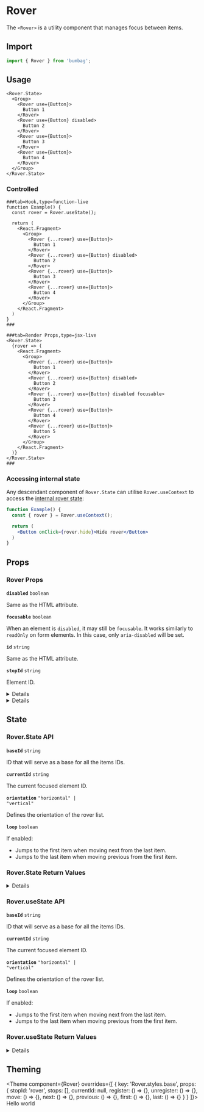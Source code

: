 
# Rover

The `<Rover>` is a utility component that manages focus between items.

## Import

```jsx
import { Rover } from 'bumbag';
```

## Usage

```jsx-live
<Rover.State>
  <Group>
    <Rover use={Button}>
      Button 1
    </Rover>
    <Rover use={Button} disabled>
      Button 2
    </Rover>
    <Rover use={Button}>
      Button 3
    </Rover>
    <Rover use={Button}>
      Button 4
    </Rover>
  </Group>
</Rover.State>
```

### Controlled

```live
###tab=Hook,type=function-live
function Example() {
  const rover = Rover.useState();

  return (
    <React.Fragment>
      <Group>
        <Rover {...rover} use={Button}>
          Button 1
        </Rover>
        <Rover {...rover} use={Button} disabled>
          Button 2
        </Rover>
        <Rover {...rover} use={Button}>
          Button 3
        </Rover>
        <Rover {...rover} use={Button}>
          Button 4
        </Rover>
      </Group>
    </React.Fragment>
  )
}
###

###tab=Render Props,type=jsx-live
<Rover.State>
  {rover => (
    <React.Fragment>
      <Group>
        <Rover {...rover} use={Button}>
          Button 1
        </Rover>
        <Rover {...rover} use={Button} disabled>
          Button 2
        </Rover>
        <Rover {...rover} use={Button} disabled focusable>
          Button 3
        </Rover>
        <Rover {...rover} use={Button}>
          Button 4
        </Rover>
        <Rover {...rover} use={Button}>
          Button 5
        </Rover>
      </Group>
    </React.Fragment>
  )}
</Rover.State>
###
```

### Accessing internal state

Any descendant component of `Rover.State` can utilise `Rover.useContext` to access the [internal rover state](#roverstate-return-values):

```jsx
function Example() {
  const { rover } = Rover.useContext();

  return (
    <Button onClick={rover.hide}>Hide rover</Button>
  )
}
```

## Props

### Rover Props

<!-- Automatically generated -->

**<Code fontSize="150" marginRight="major-1">disabled</Code>** <Code fontSize="100" palette="primary">boolean</Code> 

Same as the HTML attribute.

<Divider marginTop="major-2" marginBottom="major-2" />

**<Code fontSize="150" marginRight="major-1">focusable</Code>** <Code fontSize="100" palette="primary">boolean</Code> 

When an element is `disabled`, it may still be `focusable`. It works
similarly to `readOnly` on form elements. In this case, only
`aria-disabled` will be set.

<Divider marginTop="major-2" marginBottom="major-2" />

**<Code fontSize="150" marginRight="major-1">id</Code>** <Code fontSize="100" palette="primary">string</Code> 

Same as the HTML attribute.

<Divider marginTop="major-2" marginBottom="major-2" />

**<Code fontSize="150" marginRight="major-1">stopId</Code>** <Code fontSize="100" palette="primary">string</Code> 

Element ID.

<Divider marginTop="major-2" marginBottom="major-2" />

<details><Box use="summary" marginBottom="major-2"><strong>13 state props</strong></Box>
<blockquote>These props are returned by the state hook. You can spread them into this component (<code>...state</code>) or pass them separately. You can also provide these props from your own state logic.</blockquote>

**<Code fontSize="150" marginRight="major-1">baseId</Code>** <Code fontSize="100" palette="primary">string</Code> 

ID that will serve as a base for all the items IDs.

<Divider marginTop="major-2" marginBottom="major-2" />

**<Code fontSize="150" marginRight="major-1">orientation</Code>** <Code fontSize="100" palette="primary">&#34;horizontal&#34; | &#34;vertical&#34;</Code> 

Defines the orientation of the rover list.

<Divider marginTop="major-2" marginBottom="major-2" />

**<Code fontSize="150" marginRight="major-1">currentId</Code>** <Code fontSize="100" palette="primary">string</Code> <Text marginLeft="major-1" fontSize="150" textTransform="uppercase" color="gray">Required</Text>

The current focused element ID.

<Divider marginTop="major-2" marginBottom="major-2" />

**<Code fontSize="150" marginRight="major-1">first</Code>** <Code fontSize="100" palette="primary">() =&#62; void</Code> <Text marginLeft="major-1" fontSize="150" textTransform="uppercase" color="gray">Required</Text>

Moves focus to the first element.

<Divider marginTop="major-2" marginBottom="major-2" />

**<Code fontSize="150" marginRight="major-1">last</Code>** <Code fontSize="100" palette="primary">() =&#62; void</Code> <Text marginLeft="major-1" fontSize="150" textTransform="uppercase" color="gray">Required</Text>

Moves focus to the last element.

<Divider marginTop="major-2" marginBottom="major-2" />

**<Code fontSize="150" marginRight="major-1">move</Code>** <Code fontSize="100" palette="primary">(id: string, unstable_silent?: boolean) =&#62; void</Code> <Text marginLeft="major-1" fontSize="150" textTransform="uppercase" color="gray">Required</Text>

Moves focus to a given element ID.

<Divider marginTop="major-2" marginBottom="major-2" />

**<Code fontSize="150" marginRight="major-1">next</Code>** <Code fontSize="100" palette="primary">() =&#62; void</Code> <Text marginLeft="major-1" fontSize="150" textTransform="uppercase" color="gray">Required</Text>

Moves focus to the next element.

<Divider marginTop="major-2" marginBottom="major-2" />

**<Code fontSize="150" marginRight="major-1">previous</Code>** <Code fontSize="100" palette="primary">() =&#62; void</Code> <Text marginLeft="major-1" fontSize="150" textTransform="uppercase" color="gray">Required</Text>

Moves focus to the previous element.

<Divider marginTop="major-2" marginBottom="major-2" />

**<Code fontSize="150" marginRight="major-1">stops</Code>** <Code fontSize="100" palette="primary">Stop[]</Code> <Text marginLeft="major-1" fontSize="150" textTransform="uppercase" color="gray">Required</Text>

A list of element refs and IDs of the roving items.

<Divider marginTop="major-2" marginBottom="major-2" />

**<Code fontSize="150" marginRight="major-1">register</Code>** <Code fontSize="100" palette="primary">(id: string, ref: RefObject&#60;HTMLElement&#62;) =&#62; void</Code> <Text marginLeft="major-1" fontSize="150" textTransform="uppercase" color="gray">Required</Text>

Registers the element ID and ref in the roving tab index list.

<Divider marginTop="major-2" marginBottom="major-2" />

**<Code fontSize="150" marginRight="major-1">unregister</Code>** <Code fontSize="100" palette="primary">(id: string) =&#62; void</Code> <Text marginLeft="major-1" fontSize="150" textTransform="uppercase" color="gray">Required</Text>

Unregisters the roving item.

<Divider marginTop="major-2" marginBottom="major-2" />

</details>

<details><Box use="summary" marginBottom="major-2">Inherits <strong><code>Box</code></strong> props</Box>

**<Code fontSize="150" marginRight="major-1">use</Code>**  

<Code isBlock palette="primary" fontSize="150" padding="minor-1" marginBottom="major-2">
{`string
  | (ComponentClass<any, any> & { useProps: any; })
  | (FunctionComponent<any> & { useProps: any; })`}
</Code>

<Divider marginTop="major-2" marginBottom="major-2" />

**<Code fontSize="150" marginRight="major-1">className</Code>** <Code fontSize="100" palette="primary">string</Code> 

<Divider marginTop="major-2" marginBottom="major-2" />

**<Code fontSize="150" marginRight="major-1">children</Code>**  

<Code isBlock palette="primary" fontSize="150" padding="minor-1" marginBottom="major-2">
{`string
  | number
  | boolean
  | {}
  | ReactElement<any, string
  | ((props: any) => ReactElement<any, string
  | ...
  | (new (props: any) => Component<any, any, any>)>)
  | (new (props: any) => Component<...>)>
  | ReactNodeArray
  | ReactPortal
  | ((props: BoxProps) => ReactNode)`}
</Code>

<Divider marginTop="major-2" marginBottom="major-2" />

**<Code fontSize="150" marginRight="major-1">alignX</Code>** <Code fontSize="100" palette="primary">&#34;right&#34; | &#34;left&#34; | &#34;center&#34;</Code> 

<Divider marginTop="major-2" marginBottom="major-2" />

**<Code fontSize="150" marginRight="major-1">alignY</Code>** <Code fontSize="100" palette="primary">&#34;top&#34; | &#34;bottom&#34; | &#34;center&#34;</Code> 

<Divider marginTop="major-2" marginBottom="major-2" />

**<Code fontSize="150" marginRight="major-1">altitude</Code>** <Code fontSize="100" palette="primary">string</Code> 

<Divider marginTop="major-2" marginBottom="major-2" />

**<Code fontSize="150" marginRight="major-1">variant</Code>** <Code fontSize="100" palette="primary">string</Code> 

<Divider marginTop="major-2" marginBottom="major-2" />

**<Code fontSize="150" marginRight="major-1">colorMode</Code>** <Code fontSize="100" palette="primary">string</Code> 

<Divider marginTop="major-2" marginBottom="major-2" />

**<Code fontSize="150" marginRight="major-1">overrides</Code>**  

<Code isBlock palette="primary" fontSize="150" padding="minor-1" marginBottom="major-2">
{`{
  useCSSVariables?: boolean;
  altitudes?: AltitudesThemeConfig;
  borders?: BordersThemeConfig;
  borderRadii?: BorderRadiiThemeConfig;
  ... 95 more ...;
  Template?: TemplateThemeConfig;
}`}
</Code>

<Divider marginTop="major-2" marginBottom="major-2" />

**<Code fontSize="150" marginRight="major-1">elementRef</Code>** <Code fontSize="100" palette="primary">((instance: any) =&#62; void) | RefObject&#60;any&#62;</Code> 

<Divider marginTop="major-2" marginBottom="major-2" />

**<Code fontSize="150" marginRight="major-1">themeKey</Code>** <Code fontSize="100" palette="primary">string</Code> 

<Divider marginTop="major-2" marginBottom="major-2" />

</details>
            

## State

### Rover.State API

<!-- Automatically generated -->

**<Code fontSize="150" marginRight="major-1">baseId</Code>** <Code fontSize="100" palette="primary">string</Code> 

ID that will serve as a base for all the items IDs.

<Divider marginTop="major-2" marginBottom="major-2" />

**<Code fontSize="150" marginRight="major-1">currentId</Code>** <Code fontSize="100" palette="primary">string</Code> 

The current focused element ID.

<Divider marginTop="major-2" marginBottom="major-2" />

**<Code fontSize="150" marginRight="major-1">orientation</Code>** <Code fontSize="100" palette="primary">&#34;horizontal&#34; | &#34;vertical&#34;</Code> 

Defines the orientation of the rover list.

<Divider marginTop="major-2" marginBottom="major-2" />

**<Code fontSize="150" marginRight="major-1">loop</Code>** <Code fontSize="100" palette="primary">boolean</Code> 

If enabled:

   - Jumps to the first item when moving next from the last item.
   - Jumps to the last item when moving previous from the first item.

<Divider marginTop="major-2" marginBottom="major-2" />

### Rover.State Return Values

<!-- Automatically generated -->

<details><Box use="summary" marginBottom="major-2"><strong>18 values</strong></Box>

**<Code fontSize="150" marginRight="major-1">baseId</Code>** <Code fontSize="100" palette="primary">string</Code> <Text marginLeft="major-1" fontSize="150" textTransform="uppercase" color="gray">Required</Text>

ID that will serve as a base for all the items IDs.

<Divider marginTop="major-2" marginBottom="major-2" />

**<Code fontSize="150" marginRight="major-1">orientation</Code>** <Code fontSize="100" palette="primary">&#34;horizontal&#34; | &#34;vertical&#34;</Code> 

Defines the orientation of the rover list.

<Divider marginTop="major-2" marginBottom="major-2" />

**<Code fontSize="150" marginRight="major-1">stops</Code>** <Code fontSize="100" palette="primary">Stop[]</Code> <Text marginLeft="major-1" fontSize="150" textTransform="uppercase" color="gray">Required</Text>

A list of element refs and IDs of the roving items.

<Divider marginTop="major-2" marginBottom="major-2" />

**<Code fontSize="150" marginRight="major-1">currentId</Code>** <Code fontSize="100" palette="primary">string</Code> <Text marginLeft="major-1" fontSize="150" textTransform="uppercase" color="gray">Required</Text>

The current focused element ID.

<Divider marginTop="major-2" marginBottom="major-2" />

**<Code fontSize="150" marginRight="major-1">loop</Code>** <Code fontSize="100" palette="primary">boolean</Code> <Text marginLeft="major-1" fontSize="150" textTransform="uppercase" color="gray">Required</Text>

If enabled:

   - Jumps to the first item when moving next from the last item.
   - Jumps to the last item when moving previous from the first item.

<Divider marginTop="major-2" marginBottom="major-2" />

**<Code fontSize="150" marginRight="major-1">setBaseId</Code>** <Code fontSize="100" palette="primary">(value: SetStateAction&#60;string&#62;) =&#62; void</Code> <Text marginLeft="major-1" fontSize="150" textTransform="uppercase" color="gray">Required</Text>

Sets `baseId`.

<Divider marginTop="major-2" marginBottom="major-2" />

**<Code fontSize="150" marginRight="major-1">register</Code>** <Code fontSize="100" palette="primary">(id: string, ref: RefObject&#60;HTMLElement&#62;) =&#62; void</Code> <Text marginLeft="major-1" fontSize="150" textTransform="uppercase" color="gray">Required</Text>

Registers the element ID and ref in the roving tab index list.

<Divider marginTop="major-2" marginBottom="major-2" />

**<Code fontSize="150" marginRight="major-1">unregister</Code>** <Code fontSize="100" palette="primary">(id: string) =&#62; void</Code> <Text marginLeft="major-1" fontSize="150" textTransform="uppercase" color="gray">Required</Text>

Unregisters the roving item.

<Divider marginTop="major-2" marginBottom="major-2" />

**<Code fontSize="150" marginRight="major-1">move</Code>** <Code fontSize="100" palette="primary">(id: string, unstable_silent?: boolean) =&#62; void</Code> <Text marginLeft="major-1" fontSize="150" textTransform="uppercase" color="gray">Required</Text>

Moves focus to a given element ID.

<Divider marginTop="major-2" marginBottom="major-2" />

**<Code fontSize="150" marginRight="major-1">next</Code>** <Code fontSize="100" palette="primary">() =&#62; void</Code> <Text marginLeft="major-1" fontSize="150" textTransform="uppercase" color="gray">Required</Text>

Moves focus to the next element.

<Divider marginTop="major-2" marginBottom="major-2" />

**<Code fontSize="150" marginRight="major-1">previous</Code>** <Code fontSize="100" palette="primary">() =&#62; void</Code> <Text marginLeft="major-1" fontSize="150" textTransform="uppercase" color="gray">Required</Text>

Moves focus to the previous element.

<Divider marginTop="major-2" marginBottom="major-2" />

**<Code fontSize="150" marginRight="major-1">first</Code>** <Code fontSize="100" palette="primary">() =&#62; void</Code> <Text marginLeft="major-1" fontSize="150" textTransform="uppercase" color="gray">Required</Text>

Moves focus to the first element.

<Divider marginTop="major-2" marginBottom="major-2" />

**<Code fontSize="150" marginRight="major-1">last</Code>** <Code fontSize="100" palette="primary">() =&#62; void</Code> <Text marginLeft="major-1" fontSize="150" textTransform="uppercase" color="gray">Required</Text>

Moves focus to the last element.

<Divider marginTop="major-2" marginBottom="major-2" />

</details>
    

### Rover.useState API

<!-- Automatically generated -->

**<Code fontSize="150" marginRight="major-1">baseId</Code>** <Code fontSize="100" palette="primary">string</Code> 

ID that will serve as a base for all the items IDs.

<Divider marginTop="major-2" marginBottom="major-2" />

**<Code fontSize="150" marginRight="major-1">currentId</Code>** <Code fontSize="100" palette="primary">string</Code> 

The current focused element ID.

<Divider marginTop="major-2" marginBottom="major-2" />

**<Code fontSize="150" marginRight="major-1">orientation</Code>** <Code fontSize="100" palette="primary">&#34;horizontal&#34; | &#34;vertical&#34;</Code> 

Defines the orientation of the rover list.

<Divider marginTop="major-2" marginBottom="major-2" />

**<Code fontSize="150" marginRight="major-1">loop</Code>** <Code fontSize="100" palette="primary">boolean</Code> 

If enabled:

   - Jumps to the first item when moving next from the last item.
   - Jumps to the last item when moving previous from the first item.

<Divider marginTop="major-2" marginBottom="major-2" />

### Rover.useState Return Values

<!-- Automatically generated -->

<details><Box use="summary" marginBottom="major-2"><strong>18 values</strong></Box>

**<Code fontSize="150" marginRight="major-1">baseId</Code>** <Code fontSize="100" palette="primary">string</Code> <Text marginLeft="major-1" fontSize="150" textTransform="uppercase" color="gray">Required</Text>

ID that will serve as a base for all the items IDs.

<Divider marginTop="major-2" marginBottom="major-2" />

**<Code fontSize="150" marginRight="major-1">orientation</Code>** <Code fontSize="100" palette="primary">&#34;horizontal&#34; | &#34;vertical&#34;</Code> 

Defines the orientation of the rover list.

<Divider marginTop="major-2" marginBottom="major-2" />

**<Code fontSize="150" marginRight="major-1">stops</Code>** <Code fontSize="100" palette="primary">Stop[]</Code> <Text marginLeft="major-1" fontSize="150" textTransform="uppercase" color="gray">Required</Text>

A list of element refs and IDs of the roving items.

<Divider marginTop="major-2" marginBottom="major-2" />

**<Code fontSize="150" marginRight="major-1">currentId</Code>** <Code fontSize="100" palette="primary">string</Code> <Text marginLeft="major-1" fontSize="150" textTransform="uppercase" color="gray">Required</Text>

The current focused element ID.

<Divider marginTop="major-2" marginBottom="major-2" />

**<Code fontSize="150" marginRight="major-1">loop</Code>** <Code fontSize="100" palette="primary">boolean</Code> <Text marginLeft="major-1" fontSize="150" textTransform="uppercase" color="gray">Required</Text>

If enabled:

   - Jumps to the first item when moving next from the last item.
   - Jumps to the last item when moving previous from the first item.

<Divider marginTop="major-2" marginBottom="major-2" />

**<Code fontSize="150" marginRight="major-1">setBaseId</Code>** <Code fontSize="100" palette="primary">(value: SetStateAction&#60;string&#62;) =&#62; void</Code> <Text marginLeft="major-1" fontSize="150" textTransform="uppercase" color="gray">Required</Text>

Sets `baseId`.

<Divider marginTop="major-2" marginBottom="major-2" />

**<Code fontSize="150" marginRight="major-1">register</Code>** <Code fontSize="100" palette="primary">(id: string, ref: RefObject&#60;HTMLElement&#62;) =&#62; void</Code> <Text marginLeft="major-1" fontSize="150" textTransform="uppercase" color="gray">Required</Text>

Registers the element ID and ref in the roving tab index list.

<Divider marginTop="major-2" marginBottom="major-2" />

**<Code fontSize="150" marginRight="major-1">unregister</Code>** <Code fontSize="100" palette="primary">(id: string) =&#62; void</Code> <Text marginLeft="major-1" fontSize="150" textTransform="uppercase" color="gray">Required</Text>

Unregisters the roving item.

<Divider marginTop="major-2" marginBottom="major-2" />

**<Code fontSize="150" marginRight="major-1">move</Code>** <Code fontSize="100" palette="primary">(id: string, unstable_silent?: boolean) =&#62; void</Code> <Text marginLeft="major-1" fontSize="150" textTransform="uppercase" color="gray">Required</Text>

Moves focus to a given element ID.

<Divider marginTop="major-2" marginBottom="major-2" />

**<Code fontSize="150" marginRight="major-1">next</Code>** <Code fontSize="100" palette="primary">() =&#62; void</Code> <Text marginLeft="major-1" fontSize="150" textTransform="uppercase" color="gray">Required</Text>

Moves focus to the next element.

<Divider marginTop="major-2" marginBottom="major-2" />

**<Code fontSize="150" marginRight="major-1">previous</Code>** <Code fontSize="100" palette="primary">() =&#62; void</Code> <Text marginLeft="major-1" fontSize="150" textTransform="uppercase" color="gray">Required</Text>

Moves focus to the previous element.

<Divider marginTop="major-2" marginBottom="major-2" />

**<Code fontSize="150" marginRight="major-1">first</Code>** <Code fontSize="100" palette="primary">() =&#62; void</Code> <Text marginLeft="major-1" fontSize="150" textTransform="uppercase" color="gray">Required</Text>

Moves focus to the first element.

<Divider marginTop="major-2" marginBottom="major-2" />

**<Code fontSize="150" marginRight="major-1">last</Code>** <Code fontSize="100" palette="primary">() =&#62; void</Code> <Text marginLeft="major-1" fontSize="150" textTransform="uppercase" color="gray">Required</Text>

Moves focus to the last element.

<Divider marginTop="major-2" marginBottom="major-2" />

</details>
    

## Theming

<Theme
  component={Rover}
  overrides={[
    {
      key: 'Rover.styles.base',
      props: {
        stopId: 'rover',
        stops: [],
        currentId: null,
        register: () => {},
        unregister: () => {},
        move: () => {},
        next: () => {},
        previous: () => {},
        first: () => {},
        last: () => {}
      }
    }
  ]}>
  Hello world
</Theme>
